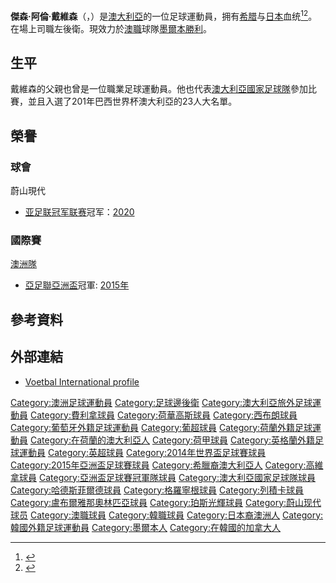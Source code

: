 {{noteTA
|G1=Football
|G2=uefa
|G3=EPL
|1=zh-hans:杰森;zh-hk:積遜;zh-tw:傑森;
|2=zh-hans:戴维森;zh-hk:大衛臣;zh-tw:戴維森;}}
{{Infobox football biography
| name           = 積遜·大衛臣<br>''Jason Davidson''
| image          = Jason Davidson.jpg
|image_size      = 220px
| caption        = 2009年大衛臣代表澳洲U20
| alt            =
| fullname       = Jason Alan Davidson<ref name="FIFAlist">{{cite news
| language = en
| title = 2014 FIFA World Cup Brazil: List of Players
| url = http://www.fifadata.com/document/fwc/2014/pdf/fwc_2014_squadlists.pdf
| publisher = ''[[FIFA|FIFA]]''
| format = PDF
| page = 3
| date = 11 June 2014
| accessdate = 11 June 2014
| archive-date = 2015-06-11
| archive-url = https://web.archive.org/web/20150611133541/http://www.uefa.com/uefachampionsleague/news/newsid%3D2255077.html
| dead-url = no
}}</ref>
| birth_date     = {{birth date and age|1991|6|29|df=y}}
| birth_place    = [[澳洲|澳洲]][[墨尔本|墨尔本]]
| height         = {{convert|1.81|m|ftin|abbr=on}}<ref>{{cite web|title=Jason Davidson|url=http://www.socceroos.com.au/player/jason-davidson/17g46itnsvs091vv7tmyjnguh5|website=Socceroos.com.au|publisher=Football Federation Australia|accessdate=2 February 2016|deadurl=yes|archiveurl=https://web.archive.org/web/20160304081919/http://www.socceroos.com.au/player/jason-davidson/17g46itnsvs091vv7tmyjnguh5|archivedate=2016年3月4日}}</ref>
| position       = [[後衛_(足球)#邊後衛|左閘]] 
| currentclub    = [[墨尔本胜利足球俱乐部|墨爾本勝利]]
| clubnumber     = 3
| youthyears1    = 2005–2008 |youthclubs1 = Seiritsu Gakuen
| youthyears2    = 2009       |youthclubs2 = [[费雷拉足球俱乐部|費利拿]]
| years1         = 2009       |clubs1 = [[Hume_City_FC|休姆城]]           |caps1 = 16 |goals1 = 2
| years2         = 2009–2011 |clubs2 = [[费雷拉足球俱乐部|費利拿]]       |caps2 = 5  |goals2 = 0
| years3         = 2011       |clubs3 = → [[高維拿體育會|高維拿]]    |caps3 = 14 |goals3 = 0
| years4         = 2012–2014 |clubs4 = [[艾美路荷華高斯|荷華高斯]]       |caps4 = 46 |goals4 = 2
| clubs5         = [[西布罗姆维奇足球俱乐部|西布罗姆维奇]]               | years5         = 2014–2015 | caps5          = 5  | goals5         = 0
| clubs6         = [[哈德斯菲尔德足球俱乐部|哈德斯菲尔德]]                   | years6         = 2015–2017 | caps6          = 27 | goals6         = 1
| clubs7         = → [[格羅寧根足球會|格羅寧根]]                                        | years7         = 2016–2017     | caps7          = 22 | goals7         = 0
| clubs8 = [[里耶卡足球俱乐部|里耶卡]] | years8 = 2017–2018 | caps8 = 0 | goals8 = 0
| clubs9 = → [[盧布爾雅那奧林匹亞足球俱樂部|盧布爾雅那奧林匹亞]] (loan) | years9 = 2018 | caps9 = 13 | goals9 = 1
| clubs10 = [[珀斯光荣足球俱乐部|珀斯光荣]] | years10 = 2018–2019 | caps10 = 26 | goals10 = 2
| clubs11 = [[蔚山現代足球俱樂部|蔚山現代]] | years11 = 2019–2021 | caps11 = 7 | goals11 = 0
| clubs12 = [[墨尔本胜利足球俱乐部|墨爾本勝利]] | years12 = 2021– | caps12 = 19 | goals12 = 1
| nationalteam1  = 澳洲U20     | nationalyears1 = 2009–2011 | nationalcaps1  = 6  | nationalgoals1 = 0
| nationalteam2  = [[澳洲國家足球隊|澳洲]]                     | nationalyears2 = 2012–     | nationalcaps2  = 22 | nationalgoals2 = 1
| pcupdate       = 2022年4月12日
| ntupdate       = 2015年11月17日
}}

'''傑森·阿倫·戴維森'''（{{lang-en|'''Jason Alan Davidson'''}}，{{bd|1991年|6月29日|catIdx=Davidson, Jason}}）是[[澳大利亞|澳大利亞]]的一位足球運動員，拥有[[希腊|希腊]]与[[日本|日本]]血统<ref>{{cite web |title=Jason Davidson, 2014 FIFA World Cup Profile |url=http://www.fifa.com/worldcup/players/player=306364/profile-detail.html |work=[[FIFA|FIFA]].com |accessdate=21 July 2014 |archive-date=2014-10-31 |archive-url=https://web.archive.org/web/20141031042956/http://www.fifa.com/worldcup/players/player=306364/profile-detail.html |dead-url=no }}</ref><ref>{{cite web |author=Jason Dasey |url=http://www.scmp.com/article/709872/jason-dasey |title=The Story of Jason Davidson |work=South China Morning Post |date=28 May 2010 |accessdate=21 July 2014 |archive-date=2017-05-31 |archive-url=https://web.archive.org/web/20170531125249/http://www.scmp.com/article/709872/jason-dasey |dead-url=no }}</ref>。在場上司職左後衛。現效力於[[澳職|澳職]]球隊[[墨尔本胜利足球俱乐部|墨爾本勝利]]。

==生平==
戴維森的父親也曾是一位職業足球運動員。他也代表[[澳大利亞國家足球隊|澳大利亞國家足球隊]]參加比賽，並且入選了201年巴西世界杯澳大利亞的23人大名單。 

==榮譽==
===球會===
;蔚山現代
* [[亚足联冠军联赛|亚足联冠军联赛]]冠军：[[2020年亞足聯冠軍聯賽|2020]]

===國際賽===
;[[澳洲國家足球隊|澳洲隊]]
* [[亞足聯亞洲盃|亞足聯亞洲盃]]冠軍: [[2015年亞洲盃足球賽|2015年]]

==參考資料==
{{reflist}}

==外部連結==
* [http://www.vi.nl/spelers/carriere/jason-davidson.htm Voetbal International profile] {{Wayback|url=http://www.vi.nl/spelers/carriere/jason-davidson.htm |date=20150630052723 }} {{nl icon}}

{{墨爾本勝利球員名單}}
{{2014年世界杯足球赛澳大利亚参赛名单}}
{{2015年亚洲杯足球赛澳大利亚参赛名单}}

{{DEFAULTSORT:Davidson, Jason}}
[[Category:澳洲足球運動員|Category:澳洲足球運動員]]
[[Category:足球邊後衛|Category:足球邊後衛]]
[[Category:澳大利亞旅外足球運動員|Category:澳大利亞旅外足球運動員]]
[[Category:費利拿球員|Category:費利拿球員]]
[[Category:荷華高斯球員|Category:荷華高斯球員]]
[[Category:西布朗球員|Category:西布朗球員]]
[[Category:葡萄牙外籍足球運動員|Category:葡萄牙外籍足球運動員]]
[[Category:葡超球員|Category:葡超球員]]
[[Category:荷蘭外籍足球運動員|Category:荷蘭外籍足球運動員]]
[[Category:在荷蘭的澳大利亞人|Category:在荷蘭的澳大利亞人]]
[[Category:荷甲球員|Category:荷甲球員]]
[[Category:英格蘭外籍足球運動員|Category:英格蘭外籍足球運動員]]
[[Category:英超球員|Category:英超球員]]
[[Category:2014年世界盃足球賽球員|Category:2014年世界盃足球賽球員]]
[[Category:2015年亞洲盃足球賽球員|Category:2015年亞洲盃足球賽球員]]
[[Category:希臘裔澳大利亞人|Category:希臘裔澳大利亞人]]
[[Category:高維拿球員|Category:高維拿球員]]
[[Category:亞洲盃足球賽冠軍隊球員|Category:亞洲盃足球賽冠軍隊球員]]
[[Category:澳大利亞國家足球隊球員|Category:澳大利亞國家足球隊球員]]
[[Category:哈德斯菲爾德球員|Category:哈德斯菲爾德球員]]
[[Category:格羅寧根球員|Category:格羅寧根球員]]
[[Category:列積卡球員|Category:列積卡球員]]
[[Category:盧布爾雅那奧林匹亞球員|Category:盧布爾雅那奧林匹亞球員]]
[[Category:珀斯光輝球員|Category:珀斯光輝球員]]
[[Category:蔚山现代球员|Category:蔚山现代球员]]
[[Category:澳職球員|Category:澳職球員]]
[[Category:韓職球員|Category:韓職球員]]
[[Category:日本裔澳洲人|Category:日本裔澳洲人]]
[[Category:韓國外籍足球運動員|Category:韓國外籍足球運動員]]
[[Category:墨爾本人|Category:墨爾本人]]
[[Category:在韓國的加拿大人|Category:在韓國的加拿大人]]